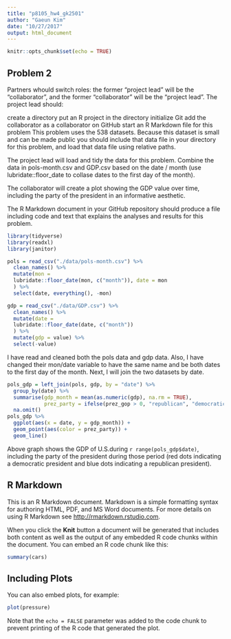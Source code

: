```yaml
---
title: "p8105_hw4_gk2501"
author: "Gaeun Kim"
date: "10/27/2017"
output: html_document
---
```


```r
knitr::opts_chunk$set(echo = TRUE)
```

## Problem 2

Partners whould switch roles: the former “project lead” will be the “collaborator”, and the former “collaborator” will be the “project lead”. The project lead should:

create a directory
put an R project in the directory
initialize Git
add the collaborator as a collaborator on GitHub
start an R Markdown file for this problem
This problem uses the 538 datasets. Because this dataset is small and can be made public you should include that data file in your directory for this problem, and load that data file using relative paths.

The project lead will load and tidy the data for this problem. Combine the data in pols-month.csv and  GDP.csv based on the date / month (use lubridate::floor_date to collase dates to the first day of the month).

The collaborator will create a plot showing the GDP value over time, including the party of the president in an informative aesthetic.

The R Markdown document in your GitHub repository should produce a file including code and text that explains the analyses and results for this problem.


```r
library(tidyverse)
library(readxl)
library(janitor)
```


```r
pols = read_csv("./data/pols-month.csv") %>%
  clean_names() %>%
  mutate(mon =
  lubridate::floor_date(mon, c("month")), date = mon
  ) %>%
  select(date, everything(), -mon)

gdp = read_csv("./data/GDP.csv") %>%
  clean_names() %>%
  mutate(date =
  lubridate::floor_date(date, c("month"))
  ) %>%
  mutate(gdp = value) %>%
  select(-value)
```

I have read and cleaned both the pols data and gdp data. Also, I have changed their mon/date variable to have the same name and be both dates to the first day of the 
month. Next, I will join the two datasets by date. 

```r
pols_gdp = left_join(pols, gdp, by = "date") %>%
  group_by(date) %>%
  summarise(gdp_month = mean(as.numeric(gdp), na.rm = TRUE),
            prez_party = ifelse(prez_gop > 0, "republican", "democratic")) %>%
  na.omit()
pols_gdp %>%
  ggplot(aes(x = date, y = gdp_month)) +
  geom_point(aes(color = prez_party)) +
  geom_line()
```

Above graph shows the GDP of U.S.during `r range(pols_gdp$date)`, including the party of the president during those period (red dots indicating a democratic president and blue dots indicating a republican president).

## R Markdown

This is an R Markdown document. Markdown is a simple formatting syntax for authoring HTML, PDF, and MS Word documents. For more details on using R Markdown see <http://rmarkdown.rstudio.com>.

When you click the **Knit** button a document will be generated that includes both content as well as the output of any embedded R code chunks within the document. You can embed an R code chunk like this:

```r
summary(cars)
```

## Including Plots

You can also embed plots, for example:

```r
plot(pressure)
```

Note that the `echo = FALSE` parameter was added to the code chunk to prevent printing of the R code that generated the plot.
